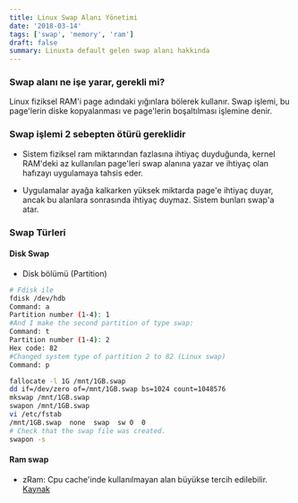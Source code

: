 ```yaml
---
title: Linux Swap Alanı Yönetimi
date: '2018-03-14'
tags: ['swap', 'memory', 'ram']
draft: false
summary: Linuxta default gelen swap alanı hakkında
---
```


### Swap alanı ne işe yarar, gerekli mi?

Linux fiziksel RAM'i page adındaki yığınlara bölerek kullanır. Swap işlemi, bu
page'lerin diske kopyalanması ve page'lerin boşaltılması işlemine denir.

### Swap işlemi 2 sebepten ötürü gereklidir

- Sistem fiziksel ram miktarından fazlasına ihtiyaç duyduğunda, kernel RAM'deki
  az kullanılan page'leri swap alanına yazar ve ihtiyaç olan hafızayı
  uygulamaya tahsis eder.

- Uygulamalar ayağa kalkarken yüksek miktarda page'e ihtiyaç duyar, ancak bu
  alanlara sonrasında ihtiyaç duymaz. Sistem bunları swap'a atar.

### Swap Türleri

#### Disk Swap

- Disk bölümü (Partition)

```bash
# Fdisk ile
fdisk /dev/hdb
Command: a
Partition number (1-4): 1
#And I make the second partition of type swap:
Command: t
Partition number (1-4): 2
Hex code: 82
#Changed system type of partition 2 to 82 (Linux swap)
Command: p
```

```bash
fallocate -l 1G /mnt/1GB.swap
dd if=/dev/zero of=/mnt/1GB.swap bs=1024 count=1048576
mkswap /mnt/1GB.swap
swapon /mnt/1GB.swap
vi /etc/fstab
/mnt/1GB.swap  none  swap  sw 0  0
# Check that the swap file was created.
swapon -s
```

#### Ram swap

- zRam: Cpu cache'inde kullanılmayan alan büyükse tercih edilebilir.
[Kaynak](https://wiki.voidlinux.eu/Zram)
